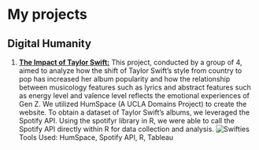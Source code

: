 # My projects

## Digital Humanity
1. **[The Impact of Taylor Swift:](https://swifties.humspace.ucla.edu/)** 
This project, conducted by a group of 4, aimed to analyze how the shift of Taylor Swift's style from country to pop has increased her album popularity and how the relationship between musicology features such as lyrics and abstract features such as energy level and valence level reflects the emotional experiences of Gen Z. We utilized HumSpace (A UCLA Domains Project) to create the website. To obtain a dataset of Taylor Swift's albums, we leveraged the Spotify API. Using the spotifyr library in R, we were able to call the Spotify API directly within R for data collection and analysis.
![Swifties](pro1.png)
    Tools Used: HumSpace, Spotify API, R, Tableau
    